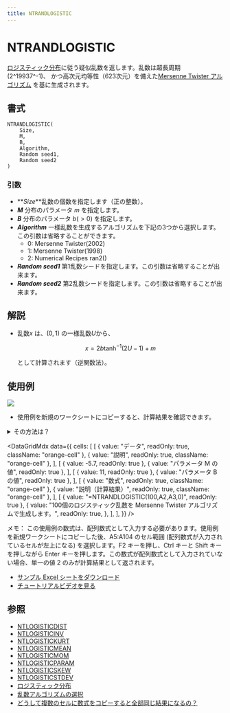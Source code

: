 ```yaml
---
title: NTRANDLOGISTIC
---
```



# NTRANDLOGISTIC

[ロジスティック分布](https://www.ntrand.com/jp/logistic-distribution/)に従う疑似乱数を返します。乱数は超長周期 (2^19937^-1)、 かつ高次元均等性（623次元）を備えた[Mersenne Twister アルゴリズム](https://www.ntrand.com/jp/glossary/#local_Mersenne_Twister) を基に生成されます。

## 書式

```excel
NTRANDLOGISTIC(
    Size,
    M,
    B,
    Algorithm,
    Random seed1,
    Random seed2
)
```

### 引数

- **_Size_**乱数の個数を指定します（正の整数）。
- **_M_** 分布のパラメータ $m$ を指定します。
- **_B_** 分布のパラメータ $b(>0)$ を指定します。
- **_Algorithm_** 一様乱数を生成するアルゴリズムを下記の3つから選択します。この引数は省略することができます。
  - 0: Mersenne Twister(2002)
  - 1: Mersenne Twister(1998)
  - 2: Numerical Recipes ran2()
- **_Random seed1_** 第1乱数シードを指定します。この引数は省略することが出来ます。
- **_Random seed2_** 第2乱数シードを指定します。この引数は省略することが出来ます。

## 解説

- 乱数$x$ は、$(0,1)$ の一様乱数$U$から、

  $$
  x=2b\tanh^{-1}(2U-1)+m
  $$

  として計算されます（逆関数法）。

## 使用例

![](./../../../assets/functions/histogram/histogramLogistic.jpg)

- 使用例を新規のワークシートにコピーすると、計算結果を確認できます。

<details>
<summary>その方法は？</summary>

1.  新しいブックまたはワークシートを作成します。
2.  ヘルプ トピックにある使用例を選択します（行番号および列番号を除く）。

    ![Selecting an example from Help](./../../../assets/functions/HowToCopy.png)

    ヘルプから使用例を選択する

3.  Ctrl キーを押しながら C キーを押します。
4.  ワークシートのセル A1 を選択し、Ctrl キーを押しながら V キーを押します。
5.  計算結果と結果を返す数式の表示を切り替えるには、Ctrl キーを押しながら ` (アクサン グラーブ) キーを押すか、または [ツール] メニューの [ワークシート分析] をポイントし、[ワークシート分析モード] をクリックします。

</details>

<DataGridMdx
  data={{
    cells: [
      [
        { value: "データ", readOnly: true, className: "orange-cell" },
        { value: "説明", readOnly: true, className: "orange-cell" },
      ],
      [
        { value: -5.7, readOnly: true },
        { value: "パラメータ M の値", readOnly: true },
      ],
      [
        { value: 11, readOnly: true },
        { value: "パラメータ B の値", readOnly: true },
      ],
      [
        { value: "数式", readOnly: true, className: "orange-cell" },
        { value: "説明（計算結果）", readOnly: true, className: "orange-cell" },
      ],
      [
        { value: "=NTRANDLOGISTIC(100,A2,A3,0)", readOnly: true },
        {
          value:
            "100個のロジスティック乱数を Mersenne Twister アルゴリズムで生成します。",
          readOnly: true,
        },
      ],
    ],
  }}
/>

メモ： この使用例の数式は、配列数式として入力する必要があります。使用例を新規ワークシートにコピーした後、A5:A104 のセル範囲 (配列数式が入力されているセルが左上になる) を選択します。F2 キーを押し、Ctrl キーと Shift キーを押しながら Enter キーを押します。この数式が配列数式として入力されていない場合、単一の値 2 のみが計算結果として返されます。

- [サンプル Excel シートをダウンロード](https://www.ntrand.com/files/NtRand1.xls "サンプル Excel シートをダウンロード")
- [チュートリアルビデオを見る](https://www.ntrand.com/files/SingleRandom_Demo.swf)

## 参照

- [NTLOGISTICDIST](https://www.ntrand.com/jp/ntlogisticdist/)
- [NTLOGISTICINV](https://www.ntrand.com/jp/ntlogisticinv/)
- [NTLOGISTICKURT](https://www.ntrand.com/jp/ntlogistickurt/)
- [NTLOGISTICMEAN](https://www.ntrand.com/jp/ntlogisticmean/)
- [NTLOGISTICMOM](https://www.ntrand.com/jp/ntlogisticmom/)
- [NTLOGISTICPARAM](https://www.ntrand.com/jp/ntlogisticparam/)
- [NTLOGISTICSKEW](https://www.ntrand.com/jp/ntlogisticskew/)
- [NTLOGISTICSTDEV](https://www.ntrand.com/jp/ntlogisticstdev/)
- [ロジスティック分布](https://www.ntrand.com/jp/logistic-distribution/)
- [乱数アルゴリズムの選択](https://www.ntrand.com/jp/glossary/#local_Choiceoftherandomnumber)
- [どうして複数のセルに数式をコピーすると全部同じ結果になるの？](https://www.ntrand.com/jp/faq/#local_CtrlShiftEnter)
